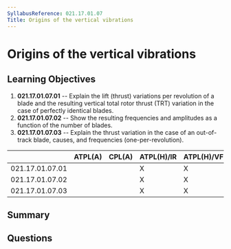 ```yaml
---
SyllabusReference: 021.17.01.07
Title: Origins of the vertical vibrations
---
```


# Origins of the vertical vibrations

## Learning Objectives

1.  **021.17.01.07.01** -- Explain the lift (thrust) variations per revolution of
    a blade and the resulting vertical total rotor thrust (TRT) variation in the
    case of perfectly identical blades.
2.  **021.17.01.07.02** -- Show the resulting frequencies and amplitudes as a
    function of the number of blades.
3.  **021.17.01.07.03** -- Explain the thrust variation in the case of an
    out-of-track blade, causes, and frequencies (one-per-revolution).

|                 | ATPL(A) | CPL(A) | ATPL(H)/IR | ATPL(H)/VFR | CPL(H) | IR | CBIR(A) |
| --------------- | ------- | ------ | ---------- | ----------- | ------ | -- | ------- |
| 021.17.01.07.01 |         |        | X          | X           | X      |    |         |
| 021.17.01.07.02 |         |        | X          | X           | X      |    |         |
| 021.17.01.07.03 |         |        | X          | X           | X      |    |         |

## Summary

## Questions
